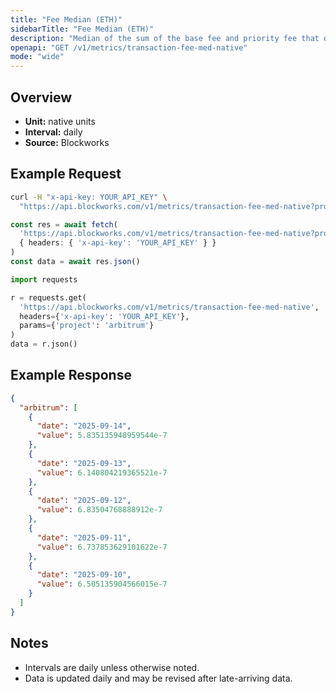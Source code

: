 ```yaml
---
title: "Fee Median (ETH)"
sidebarTitle: "Fee Median (ETH)"
description: "Median of the sum of the base fee and priority fee that day in native chain token"
openapi: "GET /v1/metrics/transaction-fee-med-native"
mode: "wide"
---
```


## Overview

- **Unit:** native units
- **Interval:** daily
- **Source:** Blockworks

## Example Request

<CodeGroup>

```bash cURL
curl -H "x-api-key: YOUR_API_KEY" \
  "https://api.blockworks.com/v1/metrics/transaction-fee-med-native?project=arbitrum"
```

```typescript TypeScript
const res = await fetch(
  'https://api.blockworks.com/v1/metrics/transaction-fee-med-native?project=arbitrum',
  { headers: { 'x-api-key': 'YOUR_API_KEY' } }
)
const data = await res.json()
```

```python Python
import requests

r = requests.get(
  'https://api.blockworks.com/v1/metrics/transaction-fee-med-native',
  headers={'x-api-key': 'YOUR_API_KEY'},
  params={'project': 'arbitrum'}
)
data = r.json()
```

</CodeGroup>

## Example Response

```json
{
  "arbitrum": [
    {
      "date": "2025-09-14",
      "value": 5.835135948959544e-7
    },
    {
      "date": "2025-09-13",
      "value": 6.140804219365521e-7
    },
    {
      "date": "2025-09-12",
      "value": 6.83504768888912e-7
    },
    {
      "date": "2025-09-11",
      "value": 6.737853629101622e-7
    },
    {
      "date": "2025-09-10",
      "value": 6.505135904566015e-7
    }
  ]
}
```

## Notes
- Intervals are daily unless otherwise noted.
- Data is updated daily and may be revised after late-arriving data.